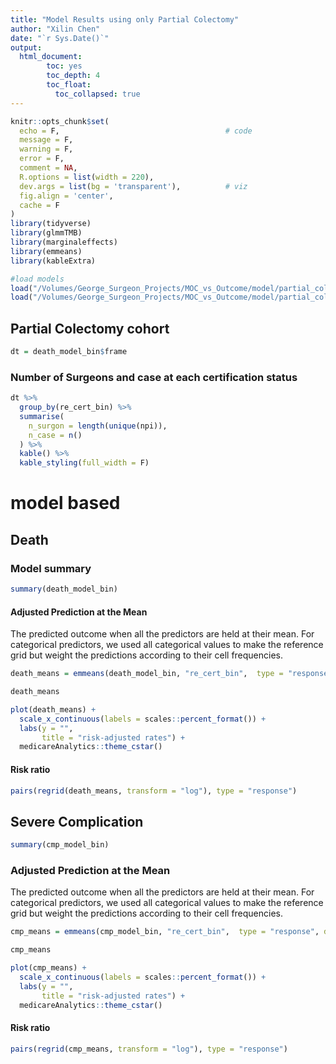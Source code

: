```yaml
---
title: "Model Results using only Partial Colectomy"
author: "Xilin Chen"
date: "`r Sys.Date()`"
output: 
  html_document:
        toc: yes
        toc_depth: 4
        toc_float:
          toc_collapsed: true
---
```


```r
knitr::opts_chunk$set(
  echo = F,                                     # code
  message = F,
  warning = F,
  error = F,
  comment = NA,
  R.options = list(width = 220),
  dev.args = list(bg = 'transparent'),          # viz
  fig.align = 'center',
  cache = F
)
library(tidyverse)
library(glmmTMB)
library(marginaleffects)
library(emmeans)
library(kableExtra)
```

```r
#load models
load("/Volumes/George_Surgeon_Projects/MOC_vs_Outcome/model/partial_colectomy/death_model_bin.rdata")
load("/Volumes/George_Surgeon_Projects/MOC_vs_Outcome/model/partial_colectomy/cmp_model_bin.rdata")
```

## Partial Colectomy cohort

```r
dt = death_model_bin$frame
```

### Number of Surgeons and case at each certification status

```r
dt %>%
  group_by(re_cert_bin) %>%
  summarise(
    n_surgon = length(unique(npi)),
    n_case = n()
  ) %>% 
  kable() %>% 
  kable_styling(full_width = F)
```


# model based


## Death

### Model summary

```r
summary(death_model_bin)
```

#### Adjusted Prediction at the Mean

The predicted outcome when all the predictors are held at their mean. For categorical predictors, we used all categorical values to make the reference grid but weight the predictions according to their cell frequencies.

```r
death_means = emmeans(death_model_bin, "re_cert_bin",  type = "response", data = death_model_bin$frame, weights = "cells")

death_means

plot(death_means) +
  scale_x_continuous(labels = scales::percent_format()) +
  labs(y = "",
       title = "risk-adjusted rates") +
  medicareAnalytics::theme_cstar()

```

#### Risk ratio

```r
pairs(regrid(death_means, transform = "log"), type = "response")
```


## Severe Complication

```r
summary(cmp_model_bin)
```

### Adjusted Prediction at the Mean

The predicted outcome when all the predictors are held at their mean. For categorical predictors, we used all categorical values to make the reference grid but weight the predictions according to their cell frequencies.

```r
cmp_means = emmeans(cmp_model_bin, "re_cert_bin",  type = "response", data = cmp_model_bin$frame, weights = "cells")

cmp_means

plot(cmp_means) +
  scale_x_continuous(labels = scales::percent_format()) +
  labs(y = "",
       title = "risk-adjusted rates") +
  medicareAnalytics::theme_cstar()

```

#### Risk ratio

```r
pairs(regrid(cmp_means, transform = "log"), type = "response")
```



